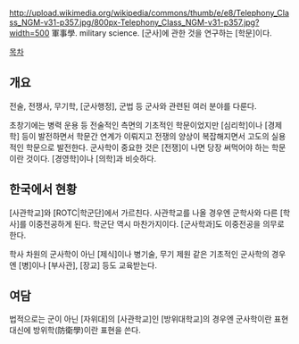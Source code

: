 http://upload.wikimedia.org/wikipedia/commons/thumb/e/e8/Telephony_Class_NGM-v31-p357.jpg/800px-Telephony_Class_NGM-v31-p357.jpg?width=500
軍事學. military science. [군사]에 관한 것을 연구하는 [학문]이다.

[[목차]]
== 개요 ==
전술, 전쟁사, 무기학, [군사행정], 군법 등 군사와 관련된 여러 분야를 다룬다.

초창기에는 병력 운용 등 전술적인 측면의 기초적인 학문이었지만 [심리학]이나 [경제학] 등이 발전하면서 학문간 연계가 이뤄지고 전쟁의 양상이 복잡해지면서 고도의 실용적인 학문으로 발전한다. 군사학이 중요한 것은 [전쟁]이 나면 당장 써먹어야 하는 학문이란 것이다. [경영학]이나 [의학]과 비슷하다.
== 한국에서 현황 ==
[사관학교]와 [ROTC|학군단]에서 가르친다. 사관학교를 나올 경우엔 군학사와 다른 [학사]를 이중전공하게 된다. 학군단 역시 마찬가지이다. [군사학과]도 이중전공을 의무로 한다.

학사 차원의 군사학이 아닌 [제식]이나 병기술, 무기 제원 같은 기초적인 군사학의 경우엔 [병]이나 [부사관], [장교] 등도 교육받는다.
== 여담 ==
법적으로는 군이 아닌 [자위대]의 [사관학교]인 [방위대학교]의 경우엔 군사학이란 표현 대신에 방위학(防衛學)이란 표현을 쓴다.

